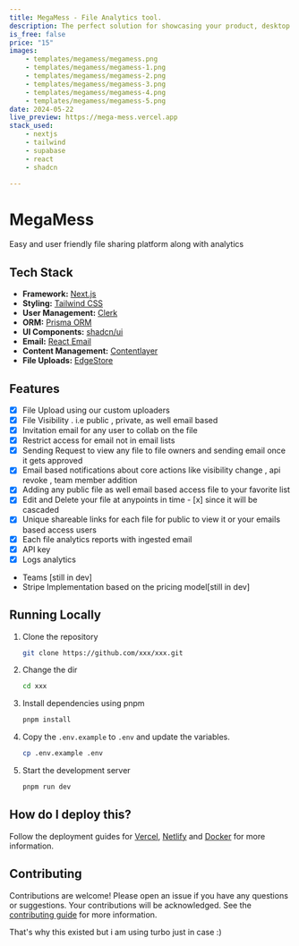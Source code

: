 ```yaml
---
title: MegaMess - File Analytics tool. 
description: The perfect solution for showcasing your product, desktop app, or mobile app in a visually appealing and user-friendly way, to help you get more users to try your product .
is_free: false
price: "15"
images: 
    - templates/megamess/megamess.png
    - templates/megamess/megamess-1.png
    - templates/megamess/megamess-2.png
    - templates/megamess/megamess-3.png
    - templates/megamess/megamess-4.png
    - templates/megamess/megamess-5.png  
date: 2024-05-22
live_preview: https://mega-mess.vercel.app
stack_used: 
    - nextjs 
    - tailwind
    - supabase
    - react
    - shadcn

---
```



# MegaMess
Easy and user friendly file sharing platform along with analytics 


## Tech Stack

- **Framework:** [Next.js](https://nextjs.org)
- **Styling:** [Tailwind CSS](https://tailwindcss.com)
- **User Management:** [Clerk](https://clerk.com)
- **ORM:** [Prisma ORM](https://prisma.io)
- **UI Components:** [shadcn/ui](https://ui.shadcn.com)
- **Email:** [React Email](https://react.email)
- **Content Management:** [Contentlayer](https://www.contentlayer.dev)
- **File Uploads:** [EdgeStore](https://uploadthing.com)

## Features

- [x] File Upload using our custom uploaders
- [x] File Visibility . i.e public , private, as well email based 
- [x] Invitation email for any user to collab on the file 
- [x] Restrict access for email not in email lists
- [x] Sending Request to view any file to file owners and sending email  once it gets approved 
- [x] Email based notifications about core actions like visibility change , api revoke , team member addition 
- [x] Adding any public file as well email based access file to your favorite list 
- [x] Edit and Delete your file at anypoints in time - [x] since it will be cascaded 
- [x] Unique shareable links for each file for public to view it or your emails based access users 
- [x] Each file analytics reports with ingested email
- [x] API key 
- [x] Logs analytics
- Teams [still in dev]  
- Stripe Implementation based on the pricing model[still in dev]  


## Running Locally

1. Clone the repository

   ```bash
   git clone https://github.com/xxx/xxx.git
   ```

2. Change the dir

   ```bash
   cd xxx
   ```

3. Install dependencies using pnpm

   ```bash
   pnpm install
   ```

4. Copy the `.env.example` to `.env` and update the variables.

   ```bash
   cp .env.example .env
   ```

5. Start the development server

   ```bash
   pnpm run dev
   ```

## How do I deploy this?

Follow the deployment guides for [Vercel](https://create.t3.gg/en/deployment/vercel), [Netlify](https://create.t3.gg/en/deployment/netlify) and [Docker](https://create.t3.gg/en/deployment/docker) for more information.

## Contributing

Contributions are welcome! Please open an issue if you have any questions or suggestions. Your contributions will be acknowledged. See the [contributing guide](./CONTRIBUTING.md) for more information.

That's why this existed but i am using turbo just in case :)
